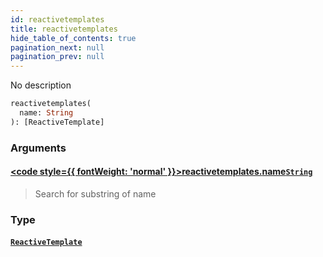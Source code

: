 ```yaml
---
id: reactivetemplates
title: reactivetemplates
hide_table_of_contents: true
pagination_next: null
pagination_prev: null
---
```








No description

```graphql
reactivetemplates(
  name: String
): [ReactiveTemplate]
```


### Arguments

#### [<code style={{ fontWeight: 'normal' }}>reactivetemplates.<b>name</b></code>](#)<Bullet />[`String`](/docs/schemas/fluss/scalars/string) <Badge class="secondary" text="scalar"/>
> Search for substring of name
> 

### Type

#### [`ReactiveTemplate`](/docs/schemas/fluss/objects/reactive-template) <Badge class="secondary" text="object"/>
> 
> 





